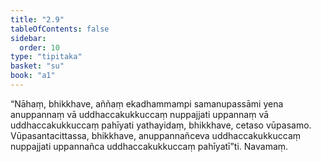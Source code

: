 ```yaml
---
title: "2.9"
tableOfContents: false
sidebar:
  order: 10
type: "tipitaka"
basket: "su"
book: "a1"
---
```



<DynamicBreadcrumb />

<Division number="19" book="a1">

<Paragraph number="40" book="a1">
“Nāhaṃ, bhikkhave, aññaṃ ekadhammampi samanupassāmi yena anuppannaṃ vā uddhaccakukkuccaṃ nuppajjati uppannaṃ vā uddhaccakukkuccaṃ pahīyati yathayidaṃ, bhikkhave, cetaso vūpasamo. Vūpasantacittassa, bhikkhave, anuppannañceva uddhaccakukkuccaṃ nuppajjati uppannañca uddhaccakukkuccaṃ pahīyatī”ti.

</Paragraph>
</Division>

<Paragraph number="41" type="center" book="a1">
Navamaṃ.
</Paragraph>